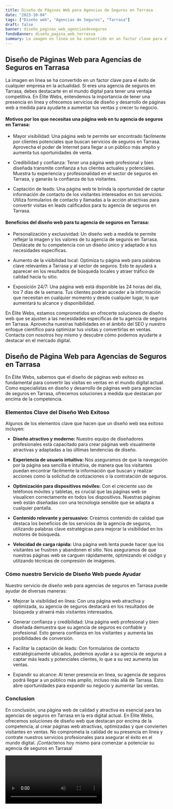```yaml
---
title: Diseño de Páginas Web para Agencias de Seguros en Tarrasa
date: "2023-10-04"
tags: ["Diseño web", "Agencias de Seguros", "Tarrasa"]
draft: false
banner: diseño_paginas_web_agenciasdeseguros
fondoBanner: diseño_pagina_web_terrassa
summary: La imagen en línea se ha convertido en un factor clave para el éxito de cualquier empresa en la actualidad. Si eres una agencia de seguros en Tarrasa, debes destacarte en el mundo digital para tener una ventaja competitiva. En Élite Webs, entendemos la importancia de tener una presencia en línea y ofrecemos servicios de diseño y desarrollo de páginas web a medida para ayudarte a aumentar tus ventas y crecer tu negocio.
---
```



## Diseño de Páginas Web para Agencias de Seguros en Tarrasa

La imagen en línea se ha convertido en un factor clave para el éxito de cualquier empresa en la actualidad. Si eres una agencia de seguros en Tarrasa, debes destacarte en el mundo digital para tener una ventaja competitiva. En Élite Webs, entendemos la importancia de tener una presencia en línea y ofrecemos servicios de diseño y desarrollo de páginas web a medida para ayudarte a aumentar tus ventas y crecer tu negocio.

#### Motivos por los que necesitas una página web en tu agencia de seguros en Tarrasa:

- Mayor visibilidad: Una página web te permite ser encontrado fácilmente por clientes potenciales que buscan servicios de seguros en Tarrasa. Aprovecha el poder de Internet para llegar a un público más amplio y aumenta tus oportunidades de venta.

- Credibilidad y confianza: Tener una página web profesional y bien diseñada transmite confianza a tus clientes actuales y potenciales. Muestra tu experiencia y profesionalidad en el sector de seguros en Tarrasa, y ganarás la confianza de tus visitantes.

- Captación de leads: Una página web te brinda la oportunidad de captar información de contacto de los visitantes interesados en tus servicios. Utiliza formularios de contacto y llamadas a la acción atractivas para convertir visitas en leads calificados para tu agencia de seguros en Tarrasa.

#### Beneficios del diseño web para tu agencia de seguros en Tarrasa:

- Personalización y exclusividad: Un diseño web a medida te permite reflejar la imagen y los valores de tu agencia de seguros en Tarrasa. Destácate de tu competencia con un diseño único y adaptado a tus necesidades específicas.

- Aumento de la visibilidad local: Optimiza tu página web para palabras clave relevantes a Tarrasa y al sector de seguros. Esto te ayudará a aparecer en los resultados de búsqueda locales y atraer tráfico de calidad hacia tu sitio.

- Exposición 24/7: Una página web está disponible las 24 horas del día, los 7 días de la semana. Tus clientes podrán acceder a la información que necesitan en cualquier momento y desde cualquier lugar, lo que aumentará tu alcance y disponibilidad.

En Élite Webs, estamos comprometidos en ofrecerte soluciones de diseño web que se ajusten a las necesidades específicas de tu agencia de seguros en Tarrasa. Aprovecha nuestras habilidades en el ámbito del SEO y nuestro enfoque científico para optimizar tus visitas y convertirlas en ventas. Contacta con nosotros hoy mismo y descubre cómo podemos ayudarte a destacar en el mercado digital.

<GifSeo />

<Cta />

## Diseño de Página Web para Agencias de Seguros en Tarrasa

En Élite Webs, sabemos que el diseño de páginas web exitoso es fundamental para convertir las visitas en ventas en el mundo digital actual. Como especialistas en diseño y desarrollo de páginas web para agencias de seguros en Tarrasa, ofrecemos soluciones a medida que destacan por encima de la competencia.

### Elementos Clave del Diseño Web Exitoso

Algunos de los elementos clave que hacen que un diseño web sea exitoso incluyen:

- **Diseño atractivo y moderno:** Nuestro equipo de diseñadores profesionales está capacitado para crear páginas web visualmente atractivas y adaptadas a las últimas tendencias de diseño.

- **Experiencia de usuario intuitiva:** Nos aseguramos de que la navegación por la página sea sencilla e intuitiva, de manera que los visitantes puedan encontrar fácilmente la información que buscan y realizar acciones como la solicitud de cotizaciones o la contratación de seguros.

- **Optimización para dispositivos móviles:** Con el creciente uso de teléfonos móviles y tabletas, es crucial que las páginas web se visualicen correctamente en todos los dispositivos. Nuestras páginas web están diseñadas con una tecnología sensible que se adapta a cualquier pantalla.

- **Contenido relevante y persuasivo:** Creamos contenido de calidad que destaca los beneficios de los servicios de la agencia de seguros, utilizando palabras clave estratégicas para mejorar la visibilidad en los motores de búsqueda.

- **Velocidad de carga rápida:** Una página web lenta puede hacer que los visitantes se frustren y abandonen el sitio. Nos aseguramos de que nuestras páginas web se carguen rápidamente, optimizando el código y utilizando técnicas de compresión de imágenes.

### Cómo nuestro Servicio de Diseño Web puede Ayudar

Nuestro servicio de diseño web para agencias de seguros en Tarrasa puede ayudar de diversas maneras:

- Mejorar la visibilidad en línea: Con una página web atractiva y optimizada, su agencia de seguros destacará en los resultados de búsqueda y atraerá más visitantes interesados.

- Generar confianza y credibilidad: Una página web profesional y bien diseñada demuestra que su agencia de seguros es confiable y profesional. Esto genera confianza en los visitantes y aumenta las posibilidades de conversión.

- Facilitar la captación de leads: Con formularios de contacto estratégicamente ubicados, podemos ayudar a su agencia de seguros a captar más leads y potenciales clientes, lo que a su vez aumenta las ventas.

- Expandir su alcance: Al tener presencia en línea, su agencia de seguros podrá llegar a un público más amplio, incluso más allá de Tarrasa. Esto abre oportunidades para expandir su negocio y aumentar las ventas.

### Conclusion

En conclusión, una página web de calidad y atractiva es esencial para las agencias de seguros en Tarrasa en la era digital actual. En Élite Webs, ofrecemos soluciones de diseño web que destacan por encima de la competencia, al crear páginas web atractivas, optimizadas y que convierten visitantes en ventas. No comprometa la calidad de su presencia en línea y contrate nuestros servicios profesionales para asegurar el éxito en el mundo digital. ¡Contáctenos hoy mismo para comenzar a potenciar su agencia de seguros en Tarrasa!

<Video />

<CtaBot job="Agencias de Seguros" city="Tarrasa" />

<Gmaps query="Tarrasa+españa+maps" />
